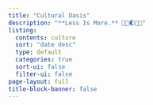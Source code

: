 ```yaml
---
title: "Cultural Oasis"
description: "**Less Is More.** 🫸🏻🌓️🫷🏻️" 
listing:
  contents: culture
  sort: "date desc"
  type: default
  categories: true
  sort-ui: false
  filter-ui: false
page-layout: full
title-block-banner: false
---
```




